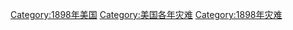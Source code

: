 [[Category:1898年美国|Category:1898年美国]]
[[Category:美国各年灾难|Category:美国各年灾难]]
[[Category:1898年灾难|Category:1898年灾难]]